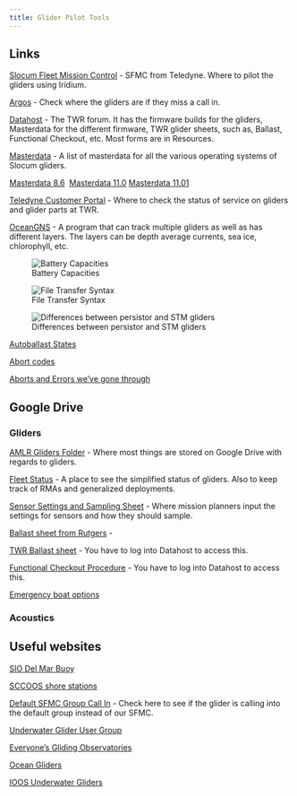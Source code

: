 ```yaml
---
title: Glider Pilot Tools
---
```


## Links

[Slocum Fleet Mission Control](https://sfmc.webbresearch.com/sfmc/login) - SFMC from Teledyne. Where to pilot the gliders using Iridium.

[Argos](https://argos-system.clsamerica.com/argos-cwi2/login.html) - Check where the gliders are if they miss a call in.

[Datahost](https://datahost.webbresearch.com/) - The TWR forum. It has the firmware builds for the gliders, Masterdata for the different firmware, TWR glider sheets, such as, Ballast, Functional Checkout, etc. Most forms are in Resources.

[Masterdata](https://gliderfs2.coas.oregonstate.edu/gliderweb/masterdata/) - A list of masterdata for all the various operating systems of Slocum gliders. 

[Masterdata 8.6](masterdata/masterdata_8_6.txt)  [Masterdata 11.0](masterdata/masterdata_11_0.txt) [Masterdata 11.01](masterdata/masterdata_11_01.txt)

[Teledyne Customer Portal](https://tmv-taptone.my.site.com/slocum/s/) - Where to check the status of service on gliders and glider parts at TWR.

[OceanGNS](https://www.oceangns.com/login) - A program that can track multiple gliders as well as has different layers. The layers can be depth average currents, sea ice, chlorophyll, etc.

![Battery Capacities](images/battery_capacities.png)

![File Transfer Syntax](images/Glider_File_Transfer_Syntax.jpg)

![Differences between persistor and STM gliders](images/persistor_v_stm.png)

[Autoballast States](documents/Autoballast.txt)

[Abort codes](documents/AbortCodes.txt)

[Aborts and Errors we've gone through](https://docs.google.com/document/d/1k_1ZmGDh3oLuhqQkKLR6mKK2Y17tg8vHiEYWfJPGT5o/edit?usp=sharing)

## Google Drive

### Gliders

[AMLR Gliders Folder](https://drive.google.com/drive/u/0/folders/1wv2wGgWco_3heUR7JPVMc3KLGFCzkcBT) - Where most things are stored on Google Drive with regards to gliders.

[Fleet Status](https://docs.google.com/spreadsheets/d/1tB3QNKYx8qOYYS9QZotekBAx0y-_n2d-EZPjFFdYNuU/edit?gid=0#gid=0) - A place to see the simplified status of gliders. Also to keep track of RMAs and generalized deployments.

[Sensor Settings and Sampling Sheet](https://docs.google.com/spreadsheets/d/1SNjvXY9RhGC8St3bXdfQx6tWN10sF8evctD0B_RcTKk/edit?gid=0#gid=0) - Where mission planners input the settings for sensors and how they should sample.

[Ballast sheet from Rutgers](https://docs.google.com/spreadsheets/d/1BrgEZyT4qzZ22Rkcxc7ZHFRZ-m1zfW3o/edit?rtpof=true&sd=true&gid=2132005041#gid=2132005041) -

[TWR Ballast sheet](https://datahost.webbresearch.com/download/file.php?id=91) - You have to log into Datahost to access this.

[Functional Checkout Procedure](https://datahost.webbresearch.com/download/file.php?id=256) - You have to log into Datahost to access this.

[Emergency boat options](https://docs.google.com/spreadsheets/d/1fZagNnYgBD-0E_5ivPwIWZFyzMgGDQ8hEPG-jktn2TQ/edit?gid=0#gid=0)

### Acoustics

## Useful websites

[SIO Del Mar Buoy](https://mooring.ucsd.edu/delmar1/delmar1_20/)

[SCCOOS shore stations](https://sccoos.org/autoss/)

[Default SFMC Group Call In](https://sfmc.webbresearch.com/sfmc/iridium-calls) - Check here to see if the glider is calling into the default group instead of our SFMC.

[Underwater Glider User Group](https://underwatergliders.org/)

[Everyone's Gliding Observatories](https://www.ego-network.org/dokuwiki/doku.php)

[Ocean Gliders](https://www.oceangliders.org/)

[IOOS Underwater Gliders](https://ioos.noaa.gov/project/underwater-gliders/)
